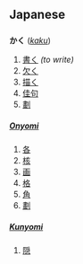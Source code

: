 == Japanese ==
=== {{Furigana}} ===
'''かく''' (''[[kaku]]'')

# [[書く]]  ''(to write)''
# [[欠く]]
# [[描く]]
# [[佳句]]
# [[劃]]
{{furistub}}

==== {{kanji readings}} ====
===== [[Onyomi]] =====
# [[各]]
# [[核]]
# [[画]]
# [[格]]
# [[角]]
# [[劃]]


===== [[Kunyomi]] =====
# [[隠]]

{{kanji readings stub}}